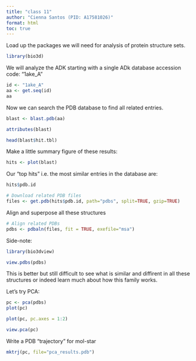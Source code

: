 ```yaml
---
title: "class 11"
author: "Cienna Santos (PID: A17581026)"
format: html
toc: true
---
```



Load up the packages we will need for analysis of protein structure sets.

```r
library(bio3d)
```

We will analyze the ADK starting with a single ADk database accession code: "1ake_A"

```r
id <- "1ake_A"
aa <- get.seq(id)
aa
```

Now we can search the PDB database to find all related entries.

```r
blast <- blast.pdb(aa)
```

```r
attributes(blast)
```

```r
head(blast$hit.tbl)
```

Make a little summary figure of these results:

```r
hits <- plot(blast)
```

Our "top hits" i.e. the most similar entries in the database are:

```r
hits$pdb.id
```

```r
# Download related PDB files
files <- get.pdb(hits$pdb.id, path="pdbs", split=TRUE, gzip=TRUE)
```

Align and superpose all these structures

```r
# Align related PDBs
pdbs <- pdbaln(files, fit = TRUE, exefile="msa")
```

Side-note:

```r
library(bio3dview)

view.pdbs(pdbs)
```

This is better but still difficult to see what is similar and diffirent in all these structures or indeed learn much about how this family works.

Let's try PCA:

```r
pc <- pca(pdbs)
plot(pc)
```

```r
plot(pc, pc.axes = 1:2)
```

```r
view.pca(pc)
```

Write a PDB "trajectory" for mol-star

```r
mktrj(pc, file="pca_results.pdb")
```


